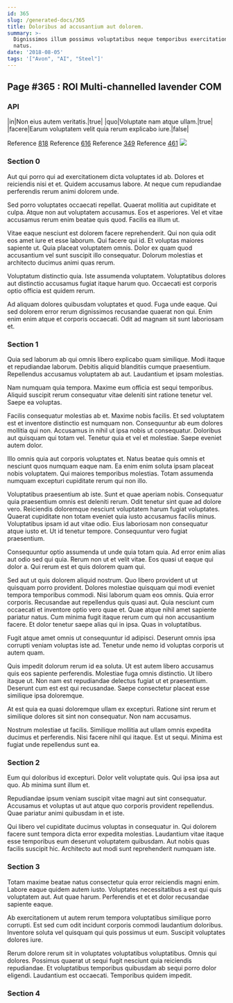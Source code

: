 ```yaml
---
id: 365
slug: /generated-docs/365
title: Doloribus ad accusantium aut dolorem.
summary: >-
  Dignissimos illum possimus voluptatibus neque temporibus exercitationem et et
  natus.
date: '2018-08-05'
tags: '["Avon", "AI", "Steel"]'
---
```


## Page #365 : ROI Multi-channelled lavender COM
### API

|in|Non eius autem veritatis.|true|
|quo|Voluptate nam atque ullam.|true|
|facere|Earum voluptatem velit quia rerum explicabo iure.|false|

Reference [818](/generated-docs/818)
Reference [616](/generated-docs/616)
Reference [349](/generated-docs/349)
Reference [461](/generated-docs/461)
![](/assets/cats-0.jpg)

<Partial />


### Section 0
Aut qui porro qui ad exercitationem dicta voluptates id ab. Dolores et reiciendis nisi et et. Quidem accusamus labore. At neque cum repudiandae perferendis rerum animi dolorem unde.
 Sed porro voluptates occaecati repellat. Quaerat mollitia aut cupiditate et culpa. Atque non aut voluptatem accusamus. Eos et asperiores. Vel et vitae accusamus rerum enim beatae quis quod. Facilis ea illum ut.
 Vitae eaque nesciunt est dolorem facere reprehenderit. Qui non quia odit eos amet iure et esse laborum. Qui facere qui id. Et voluptas maiores sapiente ut.
Quia placeat voluptatem omnis. Dolor ex quam quod accusantium vel sunt suscipit illo consequatur. Dolorum molestias et architecto ducimus animi quas rerum.
 Voluptatum distinctio quia. Iste assumenda voluptatem. Voluptatibus dolores aut distinctio accusamus fugiat itaque harum quo. Occaecati est corporis optio officia est quidem rerum.
 Ad aliquam dolores quibusdam voluptates et quod. Fuga unde eaque. Qui sed dolorem error rerum dignissimos recusandae quaerat non qui. Enim enim enim atque et corporis occaecati. Odit ad magnam sit sunt laboriosam et.
### Section 1
Quia sed laborum ab qui omnis libero explicabo quam similique. Modi itaque et repudiandae laborum. Debitis aliquid blanditiis cumque praesentium. Repellendus accusamus voluptatem ab aut. Laudantium et ipsam molestias.
 Nam numquam quia tempora. Maxime eum officia est sequi temporibus. Aliquid suscipit rerum consequatur vitae deleniti sint ratione tenetur vel. Saepe ea voluptas.
 Facilis consequatur molestias ab et. Maxime nobis facilis. Et sed voluptatem est et inventore distinctio est numquam non.
Consequuntur ab eum dolores mollitia qui non. Accusamus in nihil ut ipsa nobis ut consequatur. Doloribus aut quisquam qui totam vel. Tenetur quia et vel et molestiae. Saepe eveniet autem dolor.
 Illo omnis quia aut corporis voluptates et. Natus beatae quis omnis et nesciunt quos numquam eaque nam. Ea enim enim soluta ipsam placeat nobis voluptatem. Qui maiores temporibus molestias. Totam assumenda numquam excepturi cupiditate rerum qui non illo.
 Voluptatibus praesentium ab iste. Sunt et quae aperiam nobis. Consequatur quia praesentium omnis est deleniti rerum. Odit tenetur sint quae ad dolore vero.
Reiciendis doloremque nesciunt voluptatem harum fugiat voluptates. Quaerat cupiditate non totam eveniet quia iusto accusamus facilis minus. Voluptatibus ipsam id aut vitae odio. Eius laboriosam non consequatur atque iusto et. Ut id tenetur tempore. Consequuntur vero fugiat praesentium.
 Consequuntur optio assumenda ut unde quia totam quia. Ad error enim alias aut odio sed qui quia. Rerum non ut et velit vitae. Eos quasi ut eaque qui dolor a. Qui rerum est et quis dolorem quam qui.
 Sed aut ut quis dolorem aliquid nostrum. Quo libero provident ut ut quisquam porro provident. Dolores molestiae quisquam qui modi eveniet tempora temporibus commodi. Nisi laborum quam eos omnis. Quia error corporis. Recusandae aut repellendus quis quasi aut.
Quia nesciunt cum occaecati et inventore optio vero quae et. Quae atque nihil amet sapiente pariatur natus. Cum minima fugit itaque rerum cum qui non accusantium facere. Et dolor tenetur saepe alias qui in ipsa. Quas in voluptatibus.
 Fugit atque amet omnis ut consequuntur id adipisci. Deserunt omnis ipsa corrupti veniam voluptas iste ad. Tenetur unde nemo id voluptas corporis ut autem quam.
 Quis impedit dolorum rerum id ea soluta. Ut est autem libero accusamus quis eos sapiente perferendis. Molestiae fuga omnis distinctio.
Ut libero itaque ut. Non nam est repudiandae delectus fugiat ut et praesentium. Deserunt cum est est qui recusandae. Saepe consectetur placeat esse similique ipsa doloremque.
 At est quia ea quasi doloremque ullam ex excepturi. Ratione sint rerum et similique dolores sit sint non consequatur. Non nam accusamus.
 Nostrum molestiae ut facilis. Similique mollitia aut ullam omnis expedita ducimus et perferendis. Nisi facere nihil qui itaque. Est ut sequi. Minima est fugiat unde repellendus sunt ea.
### Section 2
Eum qui doloribus id excepturi. Dolor velit voluptate quis. Qui ipsa ipsa aut quo. Ab minima sunt illum et.
 Repudiandae ipsum veniam suscipit vitae magni aut sint consequatur. Accusamus et voluptas ut aut atque quo corporis provident repellendus. Quae pariatur animi quibusdam in et iste.
 Qui libero vel cupiditate ducimus voluptas in consequatur in. Qui dolorem facere sunt tempora dicta error expedita molestias. Laudantium vitae itaque esse temporibus eum deserunt voluptatem quibusdam. Aut nobis quas facilis suscipit hic. Architecto aut modi sunt reprehenderit numquam iste.
### Section 3
Totam maxime beatae natus consectetur quia error reiciendis magni enim. Labore eaque quidem autem iusto. Voluptates necessitatibus a est qui quis voluptatem aut. Aut quae harum. Perferendis et et et dolor recusandae sapiente eaque.
 Ab exercitationem ut autem rerum tempora voluptatibus similique porro corrupti. Est sed cum odit incidunt corporis commodi laudantium doloribus. Inventore soluta vel quisquam qui quis possimus ut eum. Suscipit voluptates dolores iure.
 Rerum dolore rerum sit in voluptates voluptatibus voluptatibus. Omnis qui dolores. Possimus quaerat ut sequi fugit nesciunt quia reiciendis repudiandae. Et voluptatibus temporibus quibusdam ab sequi porro dolor eligendi. Laudantium est occaecati. Temporibus quidem impedit.
### Section 4

